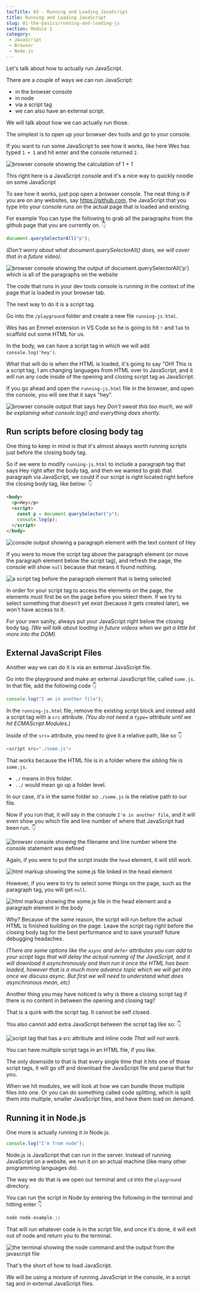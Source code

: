 ```yaml
---
tocTitle: 03 - Running and Loading JavaScript
title: Running and Loading JavaScript
slug: 01-the-basics/running-and-loading-js
section: Module 1
category:
 - JavaScript
 - Browser
 - Node.js
---
```


Let's talk about how to actually run JavaScript.

There are a couple of ways we can run JavaScript:

* in the browser console
* in node
* via a script tag
* we can also have an external script.

We will talk about how we can actually run those.

The simplest is to open up your browser dev tools and go to your console.

If you want to run some JavaScript to see how it works, like here Wes has typed `1 + 1` and hit enter and the console returned `2`.

![browser console showing the calculation of 1 + 1](/browser-console.png)

This right here is a JavaScript console and it's a nice way to quickly noodle on some JavaScript

To see how it works, just pop open a browser console. The neat thing is if you are on any websites, say https://github.com, the JavaScript that you type into your console runs on the actual page that is loaded and existing.

For example You can type the following to grab all the paragraphs from the github page that you are currently on. 👇

```js
document.querySelectorAll("p");
```
_(Don't worry about what document.querySelectorAll() does, we will cover that in a future video)._

![browser console showing the output of document.querySelectorAll('p') which is all of the paragraphs on the website](/console-showing-queryselector.png)

The code that runs in your dev tools console is running in the context of the page that is loaded in your browser tab.

The next way to do it is a script tag.

Go into the `/playground` folder and create a new file `running-js.html`.

Wes has an Emmet extension in VS Code so he is going to hit `!` and `Tab` to scaffold out some HTML for us.

In the body, we can have a script tag in which we will add `console.log('hey')`.

What that will do is when the HTML is loaded, it's going to say "OH! This is a script tag, I am changing languages from HTML over to JavaScript, and it will run any code inside of the opening and closing script tag as JavaScript.

If you go ahead and open the `running-js.html` file in the browser, and open the console, you will see that it says "hey".

![browser console output that says hey](/console-hey-message.png)
_Don't sweat this too much, we will be explaining what console.log() and everything does shortly._

## Run scripts before closing body tag

One thing to keep in mind is that it's almost always worth running scripts just before the closing body tag.

So if we were to modify `running-js.html` to include a paragraph tag that says Hey right after the body tag, and then we wanted to grab that paragraph via JavaScript, we could if our script is right located right before the closing body tag, like below: 👇

```html
<body>
  <p>Hey</p>
  <script>
    const p = document.querySelector("p");
    console.log(p);
  </script>
</body>
```

![console output showing a paragraph element with the text content of Hey](/console-paragraph-output.png)

If you were to move the script tag above the paragraph element (or move the paragraph element below the script tag), and refresh the page, the console will show `null` because that means it found nothing.

![a script tag before the paragraph element that is being selected](/body-with-paragraph-after-script-tag.png)

In order for your script tag to access the elements on the page, the elements must first be on the page before you select them. If we try to select something that doesn't yet exist (because it gets created later), we won't have access to it.

For your own sanity, always put your JavaScript right below the closing body tag. _(We will talk about loading in future videos when we get a little bit more into the DOM)._

## External JavaScript Files

Another way we can do it is via an external JavaScript file.

Go into the playground and make an external JavaScript file, called `some.js`. In that file, add the following code 👇

```js
console.log("I am in another file");
```

In the `running-js.html` file, remove the existing script block and instead add a script tag with a `src` attribute. _(You do not need a `type=` attribute until we hit ECMAScript Modules.)_

Inside of the `src=` attribute, you need to give it a relative path, like so 👇

```js
<script src="./some.js">
```

That works because the HTML file is in a folder where the sibling file is `some.js`.

* `./` means in this folder.
* `../` would mean go up a folder level.

In our case, it's in the same folder so `./some.js` is the relative path to our file.

Now if you run that, it will say in the console `I'm in another file`, and it will even show you which file and line number of where that JavaScript had been run. 👇

![browser console showing the filename and line number where the console statement was defined](/somejs-filename-and-line.png)

Again, if you were to put the script inside the `head` element, it will still work.

![html markup showing the some.js file linked in the head element](/somejs-script-in-head.png)

However, if you were to try to select some things on the page, such as the paragraph tag, you will get `null`.

![html markup showing the some.js file in the head element and a paragraph element in the body](/somejs-script-in-head-with-paragraph.png)

Why? Because of the same reason, the script will run before the actual HTML is finished building on the page. Leave the script tag right before the closing body tag for the best performance and to save yourself future debugging headaches.

_(There are some options like the `async` and `defer` attributes you can add to your script tags that will delay the actual running of the JavaScript, and it will download it asynchronously and then run it once the HTML has been loaded, however that is a much more advance topic which we will get into once we discuss async. But first we will need to understand what does asynchronous mean, etc)_

Another thing you may have noticed is why is there a closing script tag if there is no content in between the opening and closing tag?

That is a quirk with the script tag. It cannot be self closed.

You also cannot add extra JavaScript between the script tag like so: 👇

![script tag that has a src attribute and inline code](/script-tag-with-inline-code.png)
_That will not work._

You can have multiple script tags in an HTML file, if you like.

The only downside to that is that every single time that it hits one of those script tags, it will go off and download the JavaScript file and parse that for you.

When we hit modules, we will look at how we can bundle those multiple files into one. Or you can do something called code splitting, which is split them into multiple, smaller JavaScript files, and have them load on demand.

## Running it in Node.js

One more is actually running it in Node.js.

```js
console.log("I'm from node");
```

Node.js is JavaScript that can run in the server. Instead of running JavaScript on a website, we run it on an actual machine (like many other programming languages do).

The way we do that is we open our terminal and `cd` into the `playground` directory.

You can run the script in Node by entering the following in the terminal and hitting enter 👇

```js
node node-example.js
```

That will run whatever code is in the script file, and once it's done, it will exit out of node and return you to the terminal.

![the terminal showing the node command and the output from the javascript file](/node-terminal-output.png)

That's the short of how to load JavaScript.

We will be using a mixture of running JavaScript in the console, in a script tag and in external JavaScript files.
